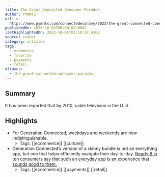 ```yaml
---
title: The Great Connected Consumer Paradox
author: PYMNTS
url: >-
  https://www.pymnts.com/connectedeconomy/2023/the-great-connected-consumer-paradox/
publishedOn: 2023-10-03T00:00:00.000Z
lastHighlightedOn: 2023-10-05T09:10:27.410Z
source: reader
category: articles
tags:
  - ecommerce
  - favorite
  - payments
  - retail
aliases:
  - the-great-connected-consumer-paradox
---
```

## Summary

It has been reported that by 2010, cable television in the U. S.

## Highlights
- For Generation Connected, weekdays and weekends are now indistinguishable.
    - Tags: [[ecommerce]] [[culture]] 
- Generation Connected’s version of a skinny bundle is not an everything app, but one that helps efficiently navigate their day-to-day. [Nearly 8 in ten consumers say that such an everyday app is an experience that sounds good to them.](https://www.pymnts.com/consumer-insights/2023/nearly-60percent-of-us-consumers-want-to-manage-savings-via-an-everyday-app/)
    - Tags: [[ecommerce]] [[payments]] [[retail]]
